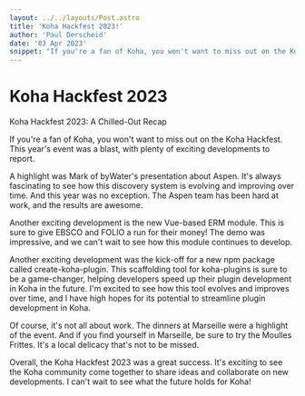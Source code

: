 ```yaml
---
layout: ../../layouts/Post.astro
title: 'Koha Hackfest 2023!'
author: 'Paul Derscheid'
date: '03 Apr 2023'
snippet: "If you're a fan of Koha, you won't want to miss out on the Koha Hackfest"
---
```


# Koha Hackfest 2023

Koha Hackfest 2023: A Chilled-Out Recap

If you're a fan of Koha, you won't want to miss out on the Koha Hackfest.
This year's event was a blast, with plenty of exciting developments to report.

A highlight was Mark of byWater's presentation about Aspen. It's always fascinating to see how this discovery system is evolving and improving over time.
And this year was no exception. The Aspen team has been hard at work, and the results are awesome.

Another exciting development is the new Vue-based ERM module. This is sure to give EBSCO and FOLIO a run for their money!
The demo was impressive, and we can't wait to see how this module continues to develop.

Another exciting development was the kick-off for a new npm package called create-koha-plugin.
This scaffolding tool for koha-plugins is sure to be a game-changer, helping developers speed up their plugin development in Koha in the future.
I'm excited to see how this tool evolves and improves over time, and I have high hopes for its potential to streamline plugin development in Koha.

Of course, it's not all about work. The dinners at Marseille were a highlight of the event.
And if you find yourself in Marseille, be sure to try the Moulles Frittes. It's a local delicacy that's not to be missed.

Overall, the Koha Hackfest 2023 was a great success. It's exciting to see the Koha community come together to share ideas and collaborate on new developments.
I can't wait to see what the future holds for Koha!
